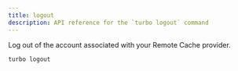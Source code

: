 ```yaml
---
title: logout
description: API reference for the `turbo logout` command
---
```


Log out of the account associated with your Remote Cache provider.

```bash title="Terminal"
turbo logout
```
